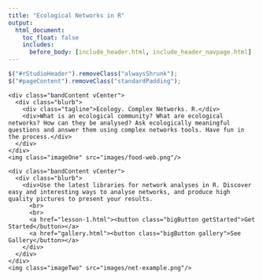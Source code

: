 ```yaml
---
title: "Ecological Networks in R"
output:
  html_document:
    toc_float: false
    includes:
      before_body: [include_header.html, include_header_navpage.html]
---
```



```js
$("#rStudioHeader").removeClass("alwaysShrunk");
$("#pageContent").removeClass("standardPadding");
```


<!--html_preserve-->

<div id="homeContent">
  <div class="band full blue first rightText">
    <div class="bandContent vCenter">
      <div class="blurb">
        <div class="tagline">Ecology. Complex Networks. R.</div>
        <div>What is an ecological community? What are ecological networks? How can they be analysed? Ask ecologically meaningful questions and answer them using complex networks tools. Have fun in the process.</div>
      </div>
    </div>
    <img class="imageOne" src="images/food-web.png"/>
  </div>

  <div class="band full gray1 second leftText">
    <div class="bandContent vCenter">
      <div class="blurb">
        <div>Use the latest libraries for network analyses in R. Discover easy and interesting ways to analyse networks, and produce high quality pictures to present your results.
          <br> 
          <br>
          <a href="lesson-1.html"><button class="bigButton getStarted">Get Started</button></a>
          <a href="gallery.html"><button class="bigButton gallery">See Gallery</button></a>
        </div>
      </div>
    </div>
    <img class="imageTwo" src="images/net-example.png"/>
  </div>


</div>

<!--/html_preserve-->
